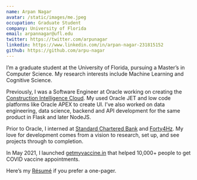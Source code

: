 ```yaml
---
name: Arpan Nagar
avatar: /static/images/me.jpeg
occupation: Graduate Student
company: University of Florida
email: arpannagar@ufl.edu
twitter: https://twitter.com/arpunagar
linkedin: https://www.linkedin.com/in/arpan-nagar-231815152
github: https://github.com/arpu-nagar
---
```


I’m a graduate student at the University of Florida, pursuing a Master’s in Computer Science. My research interests include Machine Learning and Cognitive Science.

Previously, I was a Software Engineer at Oracle working on creating the [Construction Intelligence Cloud](https://www.oracle.com/construction-engineering/construction-intelligence-cloud/). My used Oracle JET and low code platforms like Oracle APEX to create UI. I’ve also worked on data engineering, data science, backend and API development for the same product in Flask and later NodeJS.

Prior to Oracle, I interned at [Standard Chartered Bank](https://www.sc.com/) and [Forty4Hz](https://forty4hz.com/). My love for development comes from a vision to research, set up, and see projects through to completion.

In May 2021, I launched [getmyvaccine.in](getmyvaccine.in) that helped 10,000+ people to get COVID vaccine appointments.

Here’s my [Résumé](https://drive.google.com/file/d/18YWnhTpKPw2Pahnm-z6eK0ppkkLCLFvr/view?usp=sharing) if you prefer a one-pager.